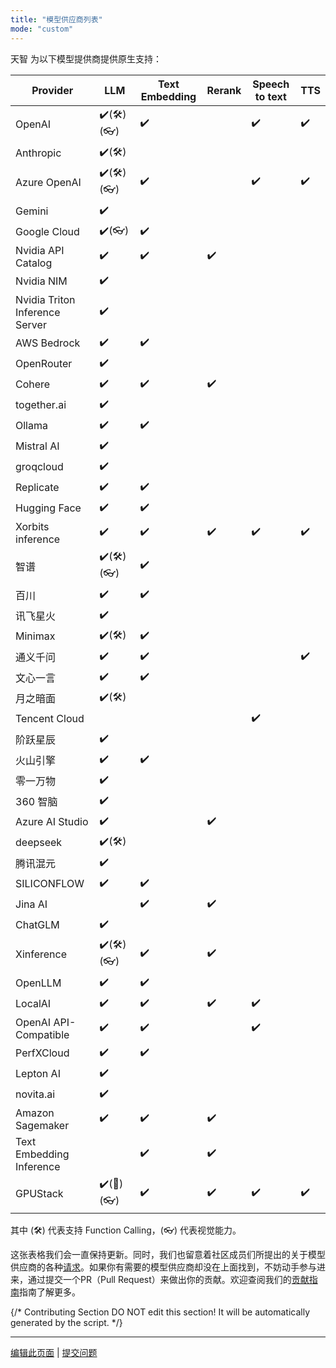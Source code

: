 ```yaml
---
title: "模型供应商列表"
mode: "custom"
---
```


天智 为以下模型提供商提供原生支持：

<table>
<thead>
<tr>
<th>
Provider</th>


<th>
LLM</th>


<th>
Text Embedding</th>


<th>
Rerank</th>


<th>
Speech to text</th>


<th>
TTS</th>

</tr>

</thead>

<tbody>
<tr>
<td>
OpenAI</td>


<td>
✔️(🛠️)(👓)</td>


<td>
✔️</td>

<td />

<td>
✔️</td>


<td>
✔️</td>

</tr>

<tr>
<td>
Anthropic</td>


<td>
✔️(🛠️)</td>

<td />

<td />

<td />

<td />

</tr>

<tr>
<td>
Azure OpenAI</td>


<td>
✔️(🛠️)(👓)</td>


<td>
✔️</td>

<td />

<td>
✔️</td>


<td>
✔️</td>

</tr>

<tr>
<td>
Gemini</td>


<td>
✔️</td>

<td />

<td />

<td />

<td />

</tr>

<tr>
<td>
Google Cloud</td>


<td>
✔️(👓)</td>


<td>
✔️</td>

<td />

<td />

<td />

</tr>

<tr>
<td>
Nvidia API Catalog</td>


<td>
✔️</td>


<td>
✔️</td>


<td>
✔️</td>

<td />

<td />

</tr>

<tr>
<td>
Nvidia NIM</td>


<td>
✔️</td>

<td />

<td />

<td />

<td />

</tr>

<tr>
<td>
Nvidia Triton Inference Server</td>


<td>
✔️</td>

<td />

<td />

<td />

<td />

</tr>

<tr>
<td>
AWS Bedrock</td>


<td>
✔️</td>


<td>
✔️</td>

<td />

<td />

<td />

</tr>

<tr>
<td>
OpenRouter</td>


<td>
✔️</td>

<td />

<td />

<td />

<td />

</tr>

<tr>
<td>
Cohere</td>


<td>
✔️</td>


<td>
✔️</td>


<td>
✔️</td>

<td />

<td />

</tr>

<tr>
<td>
together.ai</td>


<td>
✔️</td>

<td />

<td />

<td />

<td />

</tr>

<tr>
<td>
Ollama</td>


<td>
✔️</td>


<td>
✔️</td>

<td />

<td />

<td />

</tr>

<tr>
<td>
Mistral AI</td>


<td>
✔️</td>

<td />

<td />

<td />

<td />

</tr>

<tr>
<td>
groqcloud</td>


<td>
✔️</td>

<td />

<td />

<td />

<td />

</tr>

<tr>
<td>
Replicate</td>


<td>
✔️</td>


<td>
✔️</td>

<td />

<td />

<td />

</tr>

<tr>
<td>
Hugging Face</td>


<td>
✔️</td>


<td>
✔️</td>

<td />

<td />

<td />

</tr>

<tr>
<td>
Xorbits inference</td>


<td>
✔️</td>


<td>
✔️</td>


<td>
✔️</td>


<td>
✔️</td>


<td>
✔️</td>

</tr>

<tr>
<td>
智谱</td>


<td>
✔️(🛠️)(👓)</td>


<td>
✔️</td>

<td />

<td />

<td />

</tr>

<tr>
<td>
百川</td>


<td>
✔️</td>


<td>
✔️</td>

<td />

<td />

<td />

</tr>

<tr>
<td>
讯飞星火</td>


<td>
✔️</td>

<td />

<td />

<td />

<td />

</tr>

<tr>
<td>
Minimax</td>


<td>
✔️(🛠️)</td>


<td>
✔️</td>

<td />

<td />

<td />

</tr>

<tr>
<td>
通义千问</td>


<td>
✔️</td>


<td>
✔️</td>

<td />

<td />

<td>
✔️</td>

</tr>

<tr>
<td>
文心一言</td>


<td>
✔️</td>


<td>
✔️</td>

<td />

<td />

<td />

</tr>

<tr>
<td>
月之暗面</td>


<td>
✔️(🛠️)</td>

<td />

<td />

<td />

<td />

</tr>

<tr>
<td>
Tencent Cloud</td>

<td />

<td />

<td />

<td>
✔️</td>

<td />

</tr>

<tr>
<td>
阶跃星辰</td>


<td>
✔️</td>

<td />

<td />

<td />

<td />

</tr>

<tr>
<td>
火山引擎</td>


<td>
✔️</td>


<td>
✔️</td>

<td />

<td />

<td />

</tr>

<tr>
<td>
零一万物</td>


<td>
✔️</td>

<td />

<td />

<td />

<td />

</tr>

<tr>
<td>
360 智脑</td>


<td>
✔️</td>

<td />

<td />

<td />

<td />

</tr>

<tr>
<td>
Azure AI Studio</td>


<td>
✔️</td>

<td />

<td>
✔️</td>

<td />

<td />

</tr>

<tr>
<td>
deepseek</td>


<td>
✔️(🛠️)</td>

<td />

<td />

<td />

<td />

</tr>

<tr>
<td>
腾讯混元</td>


<td>
✔️</td>

<td />

<td />

<td />

<td />

</tr>

<tr>
<td>
SILICONFLOW</td>


<td>
✔️</td>


<td>
✔️</td>

<td />

<td />

<td />

</tr>

<tr>
<td>
Jina AI</td>

<td />

<td>
✔️</td>


<td>
✔️</td>

<td />

<td />

</tr>

<tr>
<td>
ChatGLM</td>


<td>
✔️</td>

<td />

<td />

<td />

<td />

</tr>

<tr>
<td>
Xinference</td>


<td>
✔️(🛠️)(👓)</td>


<td>
✔️</td>


<td>
✔️</td>

<td />

<td />

</tr>

<tr>
<td>
OpenLLM</td>


<td>
✔️</td>


<td>
✔️</td>

<td />

<td />

<td />

</tr>

<tr>
<td>
LocalAI</td>


<td>
✔️</td>


<td>
✔️</td>


<td>
✔️</td>


<td>
✔️</td>

<td />

</tr>

<tr>
<td>
OpenAI API-Compatible</td>


<td>
✔️</td>


<td>
✔️</td>

<td />

<td>
✔️</td>

<td />

</tr>

<tr>
<td>
PerfXCloud</td>


<td>
✔️</td>


<td>
✔️</td>

<td />

<td />

<td />

</tr>

<tr>
<td>
Lepton AI</td>


<td>
✔️</td>

<td />

<td />

<td />

<td />

</tr>

<tr>
<td>
novita.ai</td>


<td>
✔️</td>

<td />

<td />

<td />

<td />

</tr>

<tr>
<td>
Amazon Sagemaker</td>


<td>
✔️</td>


<td>
✔️</td>


<td>
✔️</td>

<td />

<td />

</tr>

<tr>
<td>
Text Embedding Inference</td>

<td />

<td>
✔️</td>


<td>
✔️</td>

<td />

<td />

</tr>

<tr>
<td>
GPUStack</td>


<td>
✔️(🔧️)(👓)</td>


<td>
✔️</td>


<td>
✔️</td>


<td>
✔️</td>


<td>
✔️</td>

</tr>

</tbody>

</table>

其中 (🛠️) 代表支持 Function Calling，(👓) 代表视觉能力。

这张表格我们会一直保持更新。同时，我们也留意着社区成员们所提出的关于模型供应商的各种[请求](https://github.com/langgenius/dify/discussions/categories/ideas)。如果你有需要的模型供应商却没在上面找到，不妨动手参与进来，通过提交一个PR（Pull Request）来做出你的贡献。欢迎查阅我们的[贡献指南](../../community/contribution)指南了解更多。

{/*
Contributing Section
DO NOT edit this section!
It will be automatically generated by the script.
*/}

---

[编辑此页面](https://github.com/langgenius/dify-docs/edit/main/zh-hans/getting-started/readme/model-providers.mdx) | [提交问题](https://github.com/langgenius/dify-docs/issues/new?template=docs.yml)